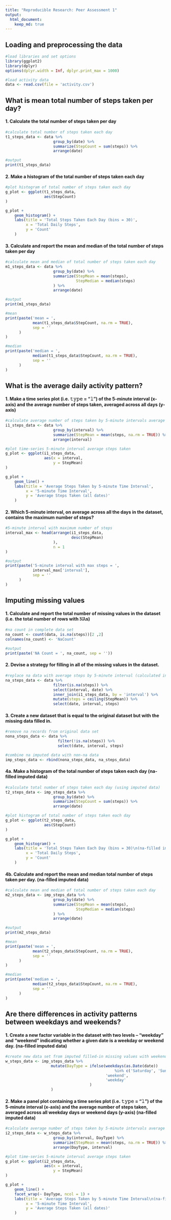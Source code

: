 ```yaml
---
title: "Reproducible Research: Peer Assessment 1"
output: 
  html_document:
    keep_md: true
---
```



## Loading and preprocessing the data
```r
#load libraries and set options
library(ggplot2)
library(dplyr)
options(dplyr.width = Inf, dplyr.print_max = 1000)

#load activity data
data <- read.csv(file = 'activity.csv')
```

## What is mean total number of steps taken per day?
#### 1. Calculate the total number of steps taken per day
```r
#calculate total number of steps taken each day
t1_steps_data <- data %>%
                     group_by(date) %>%
                     summarize(StepCount = sum(steps)) %>%
                     arrange(date)

#output
print(t1_steps_data)

```

#### 2. Make a histogram of the total number of steps taken each day
```r
#plot histogram of total number of steps taken each day
g_plot <- ggplot(t1_steps_data,
                 aes(StepCount)
)

g_plot +
    geom_histogram() +
    labs(title = 'Total Steps Taken Each Day (bins = 30)',
         x = 'Total Daily Steps',
         y = 'Count'
    )
```

#### 3. Calculate and report the mean and median of the total number of steps taken per day
```r
#calculate mean and median of total number of steps taken each day
m1_steps_data <- data %>%
                     group_by(date) %>%
                     summarize(StepMean = mean(steps),
                               StepMedian = median(steps)
                     ) %>%
                     arrange(date)

#output    
print(m1_steps_data)

#mean
print(paste('mean = ',
            mean(t1_steps_data$StepCount, na.rm = TRUE),
            sep = ''
      )
)

#median
print(paste('median = ',
            median(t1_steps_data$StepCount, na.rm = TRUE),
            sep = ''
      )
)
```

## What is the average daily activity pattern?
#### 1. Make a time series plot (i.e. 𝚝𝚢𝚙𝚎 = "𝚕") of the 5-minute interval (x-axis) and the average number of steps taken, averaged across all days (y-axis)
```r
#calculate average number of steps taken by 5-minute intervals average across all days
i1_steps_data <- data %>%
                     group_by(interval) %>%
                     summarize(StepMean = mean(steps, na.rm = TRUE)) %>%
                     arrange(interval)

#plot time-series 5-minute interval average steps taken
g_plot <- ggplot(i1_steps_data,
                 aes(x = interval,
                     y = StepMean)
)

g_plot +
    geom_line() +
    labs(title = 'Average Steps Taken by 5-minute Time Interval',
         x = '5-minute Time Interval',
         y = 'Average Steps Taken (all dates)'
    )
```

#### 2. Which 5-minute interval, on average across all the days in the dataset, contains the maximum number of steps?
```r
#5-minute interval with maximum number of steps
interval_max <- head(arrange(i1_steps_data, 
                             desc(StepMean)
                     ), 
                     n = 1
)

#output
print(paste('5-minute interval with max steps = ', 
            interval_max['interval'], 
            sep = ''
      )
)
```

## Imputing missing values
#### 1. Calculate and report the total number of missing values in the dataset (i.e. the total number of rows with 𝙽𝙰s)
```r
#na count in complete data set
na_count <- count(data, is.na(steps))[2 ,2]
colnames(na_count) <- 'NaCount'

#output
print(paste('NA Count = ', na_count, sep = ''))
```

#### 2. Devise a strategy for filling in all of the missing values in the dataset.
```r
#replace na data with average steps by 5-minute interval (calculated in earlier step) rounded up to the nearest whole integer e.g. 1.717 average step rounded up to 2 steps
na_steps_data <- data %>%
                     filter(is.na(steps)) %>%
                     select(interval, date) %>%
                     inner_join(i1_steps_data, by = 'interval') %>%
                     mutate(steps = ceiling(StepMean)) %>%
                     select(date, interval, steps)
```

#### 3. Create a new dataset that is equal to the original dataset but with the missing data filled in.
```r
#remove na records from original data set
nona_steps_data <- data %>%
                       filter(!is.na(steps)) %>%
                       select(date, interval, steps)

#combine na imputed data with non-na data
imp_steps_data <- rbind(nona_steps_data, na_steps_data)
```

#### 4a. Make a histogram of the total number of steps taken each day (na-filled imputed data)
```r
#calculate total number of steps taken each day (using imputed data)
t2_steps_data <- imp_steps_data %>%
                     group_by(date) %>%
                     summarize(StepCount = sum(steps)) %>%
                     arrange(date)

#plot histogram of total number of steps taken each day
g_plot <- ggplot(t2_steps_data,
                 aes(StepCount)
)

g_plot +
    geom_histogram() +
    labs(title = 'Total Steps Taken Each Day (bins = 30)\n(na-filled imputed data)',
         x = 'Total Daily Steps',
         y = 'Count'
    )
```

#### 4b. Calculate and report the mean and median total number of steps taken per day. (na-filled imputed data)
```r
#calculate mean and median of total number of steps taken each day
m2_steps_data <- imp_steps_data %>%
                     group_by(date) %>%
                     summarize(StepMean = mean(steps),
                               StepMedian = median(steps)
                     ) %>%
                     arrange(date)

#output    
print(m2_steps_data)

#mean
print(paste('mean = ',
            mean(t2_steps_data$StepCount, na.rm = TRUE),
            sep = ''
      )
)

#median
print(paste('median = ',
            median(t2_steps_data$StepCount, na.rm = TRUE),
            sep = ''
      )
)
```

## Are there differences in activity patterns between weekdays and weekends?
#### 1. Create a new factor variable in the dataset with two levels – “weekday” and “weekend” indicating whether a given date is a weekday or weekend day. (na-filled imputed data)
```r
#create new data set from imputed filled-in missing values with weekend or weekday flag
w_steps_data <- imp_steps_data %>%
                    mutate(DayType = ifelse(weekdays(as.Date(date)) 
                                                %in% c('Saturday', 'Sunday'),
                                            'weekend',
                                            'weekday'
                                     )
                    )
```

#### 2. Make a panel plot containing a time series plot (i.e. 𝚝𝚢𝚙𝚎 = "𝚕") of the 5-minute interval (x-axis) and the average number of steps taken, averaged across all weekday days or weekend days (y-axis) (na-filled imputed data)
```r
#calculate average number of steps taken by 5-minute intervals average across all days
i2_steps_data <- w_steps_data %>%
                     group_by(interval, DayType) %>%
                     summarize(StepMean = mean(steps, na.rm = TRUE)) %>%
                     arrange(DayType, interval)

#plot time-series 5-minute interval average steps taken
g_plot <- ggplot(i2_steps_data,
                 aes(x = interval,
                     y = StepMean)
)

g_plot +
    geom_line() +
    facet_wrap(~ DayType, ncol = 1) +
    labs(title = 'Average Steps Taken by 5-minute Time Interval\n(na-filled imputed data)',
         x = '5-minute Time Interval',
         y = 'Average Steps Taken (all dates)'
    )
```
